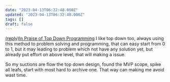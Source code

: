 ```yaml
---
date: "2023-04-13T06:32:48.000Z"
updated: "2023-04-13T06:32:48.000Z"
tags: []
draft: false
---
```


[(reply)In Praise of Top Down Programming](https://www.i-programmer.info/professional-programmer/i-programmer/3864-in-praise-of-top-down-.html)
I like top down too, always using this method to problem solving and programming, that can easy start from 0 to 1, but it may leading to problem which not have any solution yet, but already put effort on above level, that will making a issue.

So my suctions are flow the top down design, found the MVP scope, spike all leafs, start with most hard to archive one. 
That way can making me avoid wast time.
